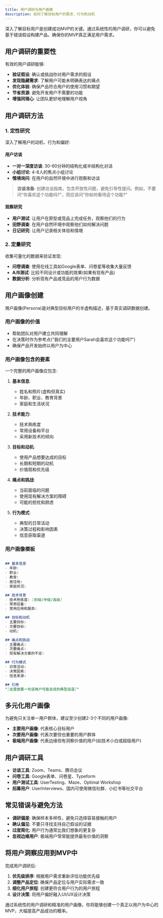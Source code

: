 ```yaml
---
title: 用户调研与用户画像
description: 如何了解目标用户的需求、行为和动机
---
```


深入了解目标用户是创建成功MVP的关键。通过系统性的用户调研，你可以避免基于错误假设构建产品，确保你的MVP真正满足用户需求。

## 用户调研的重要性

有效的用户调研能够:

- **验证假设**: 确认或挑战你对用户需求的假设
- **发现隐藏需求**: 了解用户可能未明确表达的痛点
- **优化体验**: 确保产品符合用户的使用习惯和期望
- **节省资源**: 避免开发用户不需要的功能
- **增强同理心**: 让团队更好地理解用户视角

## 用户调研方法

### 1. 定性研究

深入了解用户的动机、行为和偏好:

#### 用户访谈

- **一对一深度访谈**: 30-60分钟的结构化或半结构化对话
- **小组讨论**: 4-8人的焦点小组讨论
- **情境询问**: 在用户的自然环境中进行观察和访谈

> **访谈准备**: 创建访谈指南，包含开放性问题，避免引导性提问。例如，不要问"你喜欢这个功能吗?"，而应该问"你如何看待这个功能?"

#### 观察研究

- **用户测试**: 让用户在原型或竞品上完成任务，观察他们的行为
- **田野调查**: 在用户自然环境中观察他们如何解决问题
- **日记研究**: 让用户记录相关体验和情境

### 2. 定量研究

收集可量化的数据来验证发现:

- **问卷调查**: 使用在线工具如Google表单、问卷星等收集大量反馈
- **A/B测试**: 比较不同设计或功能的效果(如果有现有产品)
- **数据分析**: 分析现有产品或竞品的用户行为数据

## 用户画像创建

用户画像(Persona)是对典型目标用户的半虚构描述，基于真实调研数据创建。

### 用户画像的价值

- 帮助团队对用户建立共同理解
- 在决策时作为参考点("我们的主要用户Sarah会喜欢这个功能吗?")
- 确保产品开发始终以用户为中心

### 用户画像包含的要素

一个完整的用户画像应包含:

1. **基本信息**:
   - 姓名和照片(虚构但真实)
   - 年龄、职业、教育背景
   - 家庭和生活状况

2. **技术能力**:
   - 技术熟练度
   - 常用设备和平台
   - 采用新技术的倾向

3. **目标和动机**:
   - 使用产品想要达成的目标
   - 长期和短期的动机
   - 价值观和优先级

4. **痛点和挑战**:
   - 当前面临的问题
   - 使用现有解决方案的障碍
   - 可能的担忧和顾虑

5. **行为模式**:
   - 典型的日常活动
   - 决策过程和影响因素
   - 信息获取渠道

### 用户画像模板

```markdown

## 基本信息
- 年龄: 
- 职业: 
- 教育: 
- 居住地: 
- 家庭状况: 

## 技术背景
- 技术熟练度: [初级/中级/高级]
- 常用设备: 
- 常用应用和服务: 

## 目标和动机
- 主要目标: 
- 次要目标: 
- 动机: 

## 痛点和挑战
- 主要痛点: 
- 次要痛点: 
- 现有解决方案的不足: 

## 行为模式
- 日常活动: 
- 决策因素: 
- 信息来源: 

## 引用
"[这里放置一句该用户可能会说的典型话语]"
```

## 多元化用户画像

为避免只关注单一用户群体，建议至少创建2-3个不同的用户画像:

- **主要用户画像**: 代表核心目标用户
- **次要用户画像**: 代表次要但也重要的用户群体
- **极端用户画像**: 代表边缘但有洞察价值的用户(如技术小白或超级用户)

## 用户调研工具

- **访谈工具**: Zoom、Teams、腾讯会议
- **问卷工具**: Google表单、问卷星、Typeform
- **用户测试工具**: UserTesting、Maze、Optimal Workshop
- **招募用户**: UserInterviews、国内可使用微信社群、小红书等社交平台

## 常见错误与避免方法

- **调研偏差**: 确保样本多样性，避免只选择容易接触的用户
- **确认偏见**: 不要只寻找支持自己假设的证据
- **过度简化**: 用户行为通常比我们想象的更复杂
- **忽视边缘用户**: 极端用户常常能提供最有价值的洞察

## 将用户洞察应用到MVP中

完成用户调研后:

1. **优先级排序**: 根据用户需求重新评估功能优先级
2. **调整产品定位**: 确保产品定位与用户实际需求一致
3. **细化用户旅程**: 创建更符合用户行为的用户旅程
4. **设计决策**: 将用户偏好融入UI/UX设计决策

通过系统性的用户调研和精准的用户画像，你将能够创建一个真正以用户为中心的MVP，大幅提高产品成功的概率。 